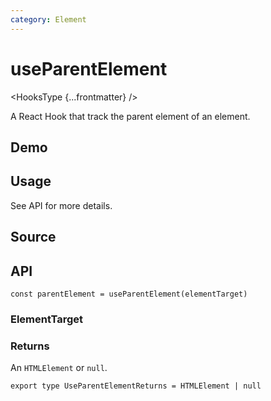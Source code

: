 ```yaml
---
category: Element
---
```


# useParentElement


<HooksType {...frontmatter} />

A React Hook that track the parent element of an element.

## Demo


<App />

## Usage

See API for more details.

## Source


<Source />

## API

```tsx
const parentElement = useParentElement(elementTarget)
```

### ElementTarget


<Tip type="target" />

### Returns

An `HTMLElement` or `null`.

```tsx
export type UseParentElementReturns = HTMLElement | null
```
